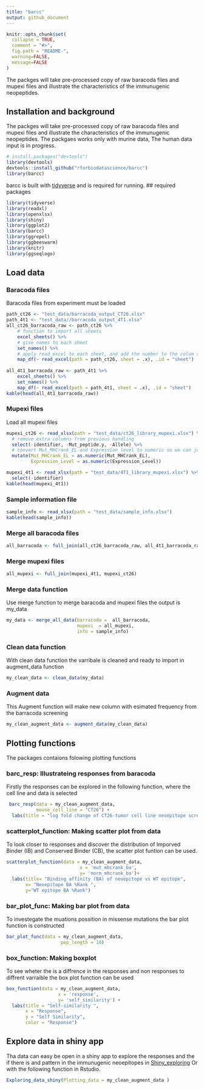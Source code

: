 ```yaml
---
title: "barcc"
output: github_document
---
```


<!-- README.md is generated from the README.Rmd file. Edit that file for updates -->

```r
knitr::opts_chunk$set(
  collapse = TRUE,
  comment = "#>",
  fig.path = "README-",
  warning=FALSE,
  message=FALSE
)
```

The packges will take pre-processed copy of raw baracoda files and mupexi files and illustrate the characteristics of the immunugenic neopeptides. 

## Installation and background

The packges will take pre-processed copy of raw baracoda files and mupexi files and illustrate the characteristics of the immunugenic neopeptides. 
The packgaes works only with murine data, The human data input is in progress. 

```r
# install.packages("devtools")
library(devtools)
devtools::install_github("rforbiodatascience/barcc")
library(barcc)
```
barcc is built with [tidyverse](https://github.com/tidyverse/tidyverse)  and is required for running.
## required packages 
```r
library(tidyverse)
library(readxl)
library(openxlsx)
library(shiny)
library(ggplot2)
library(barcc)
library(ggrepel)
library(ggbeeswarm)
library(knitr)
library(ggseqlogo)
```

## Load data

### Baracoda files
Baracoda files from experiment must be loaded 
```r
path_ct26 <- "test_data/barracoda_output_CT26.xlsx"
path_4t1 <- "test_data//barracoda_output_4T1.xlsx"
all_ct26_barracoda_raw <- path_ct26 %>% 
    # function to import all sheets
    excel_sheets() %>% 
    # give names to each sheet
    set_names() %>% 
    # apply read_excel to each sheet, and add the number to the colum sheet
    map_df(~ read_excel(path = path_ct26, sheet = .x), .id = "sheet") 
  
all_4t1_barracoda_raw <- path_4t1 %>% 
    excel_sheets() %>% 
    set_names() %>% 
    map_df(~ read_excel(path = path_4t1, sheet = .x), .id = "sheet")
kable(head(all_4t1_barracoda_raw))

```

### Mupexi files 
Load all mupexi files 
```r
mupexi_ct26 <- read_xlsx(path = "test_data/ct26_library_mupexi.xlsx") %>% 
  # remove extra columns from previous handling
  select(-identifier, -Mut_peptide.y, -Allele) %>% 
  # convert Mut_MHCrank_EL and Expression level to numeric so we can join both files
  mutate(Mut_MHCrank_EL = as.numeric(Mut_MHCrank_EL),
         Expression_Level = as.numeric(Expression_Level))

mupexi_4t1 <- read_xlsx(path = "test_data/4T1_library_mupexi.xlsx") %>% 
  select(-identifier)
kable(head(mupexi_4t1))
```


### Sample information file 
```r
sample_info <- read_xlsx(path = "test_data/sample_info.xlsx")
kable(head(sample_info))
```


### Merge all baracoda files 

```r
all_barracoda <- full_join(all_ct26_barracoda_raw, all_4t1_barracoda_raw)
```

### Merge mupexi files 

```r
all_mupexi <- full_join(mupexi_4t1, mupexi_ct26) 
```

### Merge data function
Use merge function to merge baracoda and mupexi files the output is my_data 

```r
my_data <- merge_all_data(barracoda =  all_barracoda,
                          mupexi  = all_mupexi,
                          info = sample_info)

```

### Clean data function 
With clean data function the varribale is cleaned and ready to import in augment_data function 

```r
my_clean_data <- clean_data(my_data)
```

### Augment data 
This Augment function will make new column with esimated frequency from the barracoda screening 

```r
my_clean_augment_data <- augment_data(my_clean_data)
```


## Plotting functions 
The packages contaions folowing plotting functions 

### barc_resp: Illustrateing responses from baracoda
Firstly the responses can be explored in the following function, where the cell line and data is selected

```r
 barc_resp(data = my_clean_augment_data,
           mouse_cell_line = "CT26") +
  labs(title = "log fold change of CT26-tumor cell line neoepitope screen")
```

### scatterplot_function: Making scatter plot from data 
To look closer to responses and discover the distribution of Imporved Binder (IB) and Conserved Binder (CB), the scatter plot funtion can be used. 
```r
scatterplot_function(data = my_clean_augment_data,
                           x = 'mut_mhcrank_ba', 
                           y= 'norm_mhcrank_ba')+
  labs(title= "Binding affinity (BA) of neoepitope vs WT epitope",
       x= "Neoepitope BA %Rank ",
       y="WT epitope BA %Rank")
```

### bar_plot_func: Making bar plot from data 
To investegate the muations possition in missense mutations the bar plot function is constructed 
```r
bar_plot_func(data = my_clean_augment_data,
                    pep_length = 10)
```

### box_function: Making boxplot 
To see wheter the is a diffrence in the responses and non responses to diffrent varraible the box plot function can be used 
```r
box_function(data = my_clean_augment_data, 
                   x = 'response',
                   y= 'self_similarity') +
  labs(title = "Self-similarity ", 
       x = "Response", 
       y = "Self Similarity",
       color = "Response")
```

## Explore data in shiny app 
Tha data can easy be open in a shiny app to explore the responses and the if there is and pattern in the immunugenic neoepitopes in [Shiny_exploring](https://annie-borch.shinyapps.io/exploring_data/)
Or with the following function in Rstudio.
```r
Exploring_data_shiny(Plotting_data = my_clean_augment_data )
```





